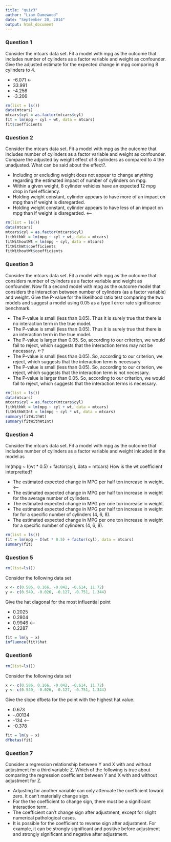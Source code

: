 ```yaml
---
title: "quiz3"
author: "Liam Damewood"
date: "September 20, 2014"
output: html_document
---
```

### Question 1

Consider the mtcars data set. Fit a model with mpg as the outcome that includes number of cylinders as a factor variable and weight as confounder. Give the adjusted estimate for the expected change in mpg comparing 8 cylinders to 4.

 * -6.071 <-
 * 33.991
 * -4.256
 * -3.206

```r
rm(list = ls())
data(mtcars)
mtcars$cyl = as.factor(mtcars$cyl)
fit = lm(mpg ~ cyl + wt, data = mtcars)
fit$coefficients
```

### Question 2
Consider the mtcars data set. Fit a model with mpg as the outcome that includes number of cylinders as a factor variable and weight as confounder. Compare the adjusted by weight effect of 8 cylinders as compared to 4 the unadjusted. What can be said about the effect?.

 * Including or excluding weight does not appear to change anything regarding the estimated impact of number of cylinders on mpg.
 * Within a given weight, 8 cylinder vehicles have an expected 12 mpg drop in fuel efficiency.
 * Holding weight constant, cylinder appears to have more of an impact on mpg than if weight is disregarded.
 * Holding weight constant, cylinder appears to have less of an impact on mpg than if weight is disregarded. <--

```r
rm(list = ls())
data(mtcars)
mtcars$cyl = as.factor(mtcars$cyl)
fitWithWt = lm(mpg ~ cyl + wt, data = mtcars)
fitWithoutWt = lm(mpg ~ cyl, data = mtcars)
fitWithWt$coefficients
fitWithoutWt$coefficients
```

### Question 3
Consider the mtcars data set. Fit a model with mpg as the outcome that considers number of cylinders as a factor variable and weight as confounder. Now fit a second model with mpg as the outcome model that considers the interaction between number of cylinders (as a factor variable) and weight. Give the P-value for the likelihood ratio test comparing the two models and suggest a model using 0.05 as a type I error rate significance benchmark.

* The P-value is small (less than 0.05). Thus it is surely true that there is no interaction term in the true model.
* The P-value is small (less than 0.05). Thus it is surely true that there is an interaction term in the true model.
* The P-value is larger than 0.05. So, according to our criterion, we would fail to reject, which suggests that the interaction terms may not be necessary. <-?
* The P-value is small (less than 0.05). So, according to our criterion, we reject, which suggests that the interaction term is necessary
* The P-value is small (less than 0.05). So, according to our criterion, we reject, which suggests that the interaction term is not necessary.
* The P-value is larger than 0.05. So, according to our criterion, we would fail to reject, which suggests that the interaction terms is necessary.

```r
rm(list = ls())
data(mtcars)
mtcars$cyl = as.factor(mtcars$cyl)
fitWithWt = lm(mpg ~ cyl + wt, data = mtcars)
fitWithWtInt = lm(mpg ~ cyl * wt, data = mtcars)
summary(fitWithWt)
summary(fitWithWtInt)
```

### Question 4
Consider the mtcars data set. Fit a model with mpg as the outcome that includes number of cylinders as a factor variable and weight inlcuded in the model as

lm(mpg ~ I(wt * 0.5) + factor(cyl), data = mtcars)
How is the wt coefficient interpretted?

* The estimated expected change in MPG per half ton increase in weight. <--
* The estimated expected change in MPG per half ton increase in weight for the average number of cylinders.
* The estimated expected change in MPG per one ton increase in weight.
* The estimated expected change in MPG per half ton increase in weight for for a specific number of cylinders (4, 6, 8).
* The estimated expected change in MPG per one ton increase in weight for a specific number of cylinders (4, 6, 8).

```r
rm(list = ls())
fit = lm(mpg ~ I(wt * 0.5) + factor(cyl), data = mtcars)
summary(fit)
```

### Question 5
```r
rm(list=ls())
```
Consider the following data set
```r
x <- c(0.586, 0.166, -0.042, -0.614, 11.72)
y <- c(0.549, -0.026, -0.127, -0.751, 1.344)
```
Give the hat diagonal for the most influential point

* 0.2025
* 0.2804
* 0.9946 <--
* 0.2287

```r
fit = lm(y ~ x)
influence(fit)$hat
```

### Question6
```r
rm(list=ls())
```
Consider the following data set
```r
x <- c(0.586, 0.166, -0.042, -0.614, 11.72)
y <- c(0.549, -0.026, -0.127, -0.751, 1.344)
```

Give the slope dfbeta for the point with the highest hat value.

* 0.673
* -.00134
* -134 <--
* -0.378

```r
fit = lm(y ~ x)
dfbetas(fit)
```

### Question 7
Consider a regression relationship between Y and X with and without adjustment for a third variable Z. Which of the following is true about comparing the regression coefficient between Y and X with and without adjustment for Z.

* Adjusting for another variable can only attenuate the coefficient toward zero. It can't materially change sign.
* For the the coefficient to change sign, there must be a significant interaction term.
* The coefficient can't change sign after adjustment, except for slight numerical pathological cases.
* It is possible for the coefficient to reverse sign after adjustment. For example, it can be strongly significant and positive before adjustment and strongly significant and negative after adjustment.
